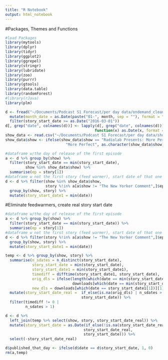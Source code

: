 ```yaml
---
title: "R Notebook"
output: html_notebook
---
```

#Packages, Themes and Functions
```r
#load Packages
library(mytools)
library(dplyr)
library(tidyr)
library(ggplot2)
library(ggrepel)
library(stringr)
library(lubridate)
library(zoo)
library(purrr)
library(gtools)
library(data.table)
library(randomForest)
#library(rJava)
library(plm)
```


```r
d <- fread("~/Documents/Podcast S1 Forecast/per day data/ondemand_clean.csv") %>% 
  mutate(month_date = as.Date(paste("01-", month, sep = ""), format = "%d-%b-%Y")) %>%
  filter(story_start_date >= as.Date("2016-03-01"))
d[, grep("date", colnames(d))] <- lapply(d[, grep("date", colnames(d))],
                                        function(x) as.Date(x, format = "%Y-%m-%d"))
show_data <- read.csv("~/Documents/Podcast S1 Forecast/per day data/show_data.csv")
show_data$show <- ifelse(show_data$show == "Radiolab Presents: More Perfect",
                           "More Perfect", as.character(show_data$show))
```

```r
#dataframe w/the day of release of the first episode
a <- d %>% group_by(show) %>%
  filter(story_start_date == min(story_start_date),
         show %in% show_data$show) %>% 
  summarise(ep = story[1])
#dataframe w not the first story (feed warmer), start date of that one
d <- d %>% filter(show %in% show_data$show,
                  story %!in% a[a$show != "The New Yorker Comment",]$ep) %>%
  group_by(show, story) %>% 
  mutate(story_start_date1 = min(date))
```

#Eliminate feedwarmers, create real story start date 
```r
#dataframe w/the day of release of the first episode
a <- d %>% group_by(show) %>%
  filter(story_start_date == min(story_start_date)) %>% 
  summarise(ep = story[1])
#dataframe w not the first story (feed warmer), start date of that one
d <- d %>% filter(story %!in% a[a$show != "The New Yorker Comment",]$ep) %>%
  group_by(show, story) %>% 
  mutate(story_start_date1 = min(date))

temp <- d %>% group_by(show, story) %>%
  summarise(n_sdates = n_distinct(story_start_date),
            story_start_date = min(story_start_date),
            story_start_date1 = min(story_start_date1),
            timediff = difftime(story_start_date1, story_start_date),
            orig_dls = ifelse(length(which(date == min(story_start_date))) == 0, NA,
                              downloads[which(date == min(story_start_date))]),
            new_dls = downloads[which(date == story_start_date1[1])][1]) %>%
  mutate(story_start_date_real =  if_else(is.na(orig_dls) | n_sdates > 1, story_start_date1,
                                  story_start_date)) %>% 
  filter(timediff != 0 |
         n_sdates > 1)

d <- d %>%
  left_join(temp %>% select(show, story, story_start_date_real)) %>% 
  mutate(story_start_date = as.Date(if_else(!is.na(story_start_date_real),
                                   story_start_date_real,
                                   story_start_date))) %>% 
  select(-story_start_date_real)

d$published_that_day <- ifelse(d$date == d$story_start_date, 1, 0)
rm(a,temp)
```



